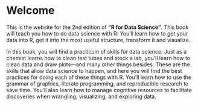 # Welcome {.unnumbered}

This is the website for the 2nd edition of **"R for Data Science"**.
This book will teach you how to do data science with R: You'll learn how to get your data into R, get it into the most useful structure, transform it and visualize.

In this book, you will find a practicum of skills for data science.
Just as a chemist learns how to clean test tubes and stock a lab, you'll learn how to clean data and draw plots---and many other things besides.
These are the skills that allow data science to happen, and here you will find the best practices for doing each of these things with R.
You'll learn how to use the grammar of graphics, literate programming, and reproducible research to save time.
You'll also learn how to manage cognitive resources to facilitate discoveries when wrangling, visualizing, and exploring data.